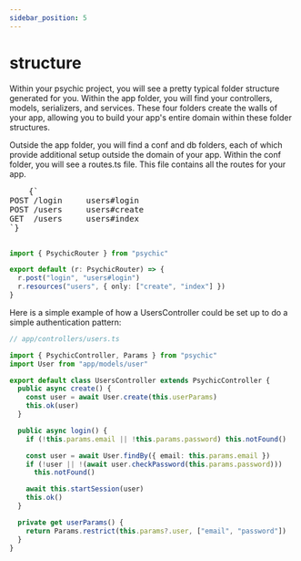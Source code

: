 ```yaml
---
sidebar_position: 5
---
```



# structure

Within your psychic project, you will see a pretty typical folder structure generated for you. Within the app folder, you will find your controllers, models, serializers, and services. These four folders create the walls of your app, allowing you to build your app's entire domain within these folder structures.

Outside the app folder, you will find a conf and db folders, each of which provide additional setup outside the domain of your app. Within the conf folder, you will see a routes.ts file. This file contains all the routes for your app.

<RightSidebarItem>
  <pre style={{ backgroundColor: "transparent" }}>
    {`
POST /login     users#login
POST /users     users#create
GET  /users     users#index
`}
  </pre>
</RightSidebarItem>

```ts // conf/routes.ts
import { PsychicRouter } from "psychic"

export default (r: PsychicRouter) => {
  r.post("login", "users#login")
  r.resources("users", { only: ["create", "index"] })
}
```

Here is a simple example of how a UsersController could be set up to do a simple authentication pattern:

```ts
// app/controllers/users.ts

import { PsychicController, Params } from "psychic"
import User from "app/models/user"

export default class UsersController extends PsychicController {
  public async create() {
    const user = await User.create(this.userParams)
    this.ok(user)
  }

  public async login() {
    if (!this.params.email || !this.params.password) this.notFound()

    const user = await User.findBy({ email: this.params.email })
    if (!user || !(await user.checkPassword(this.params.password)))
      this.notFound()

    await this.startSession(user)
    this.ok()
  }

  private get userParams() {
    return Params.restrict(this.params?.user, ["email", "password"])
  }
}
```
